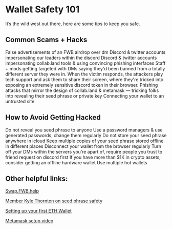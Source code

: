 # Wallet Safety 101 

It’s the wild west out there, here are some tips to keep you safe. 

## Common Scams + Hacks 

False advertisements of an FWB airdrop over dm
Discord & twitter accounts impersonating our leaders within the discord
Discord & twitter accounts impersonating collab.land tools & using convincing phishing interfaces
Staff + mods getting targeted with DMs saying they'd been banned from a totally different server they were in. When the victim responds, the attackers play tech support and ask them to share their screen, where they're tricked into exposing an extremely sensitive discord token in their browser.
Phishing attacks that mirror the design of collab.land & metamask — tricking folks into revealing their seed phrase or private key
Connecting your wallet to an untrusted site 

## How to Avoid Getting Hacked 

Do not reveal you seed phrase to anyone
Use a password managers & use generated passwords, change them regularly
Do not store your seed phrase anywhere in icloud
Keep multiple copies of your seed phrase stored offline in different places
Disconnect your wallet from the browser regularly
Turn off your DMs within the servers you’re apart of, require people you trust to friend request on discord first
If you have more than $1K in crypto assets, consider getting an offline hardware wallet
Use multiple hot wallets 

## Other helpful links: 

[Swap.FWB.help](https://Swap.FWB.help/)

[Member Kyle Thornton on seed phrase safety](https://youtu.be/m7lscI8P0m0)

[Setting up your first ETH Wallet](https://www.notion.so/Setting-Up-Your-First-Ethereum-Wallet-f0ed98d1ee1247809825f6ac9b0f82e4) 

[Metamask setup video ](https://youtu.be/JHmjdCwPgjE) 
